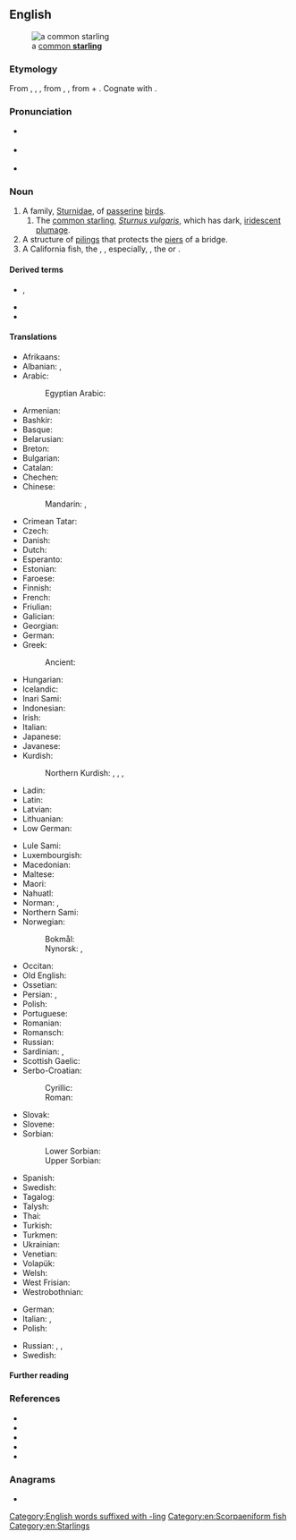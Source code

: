 {{also|Starling}}
==English==
[[Image:Common starling in london.jpg|thumb|right|a [[common starling|common '''starling''']]]]

===Etymology===
From {{inh|en|enm|starling}}, {{m|enm|sterling}}, {{m|enm|sterlinge}}, from {{inh|en|ang|starlinc}}, {{m|ang|stærlinc||starling}}, from {{m|ang|stær||starling}} + {{m|ang|-ling|-linc, -ling|pos=diminutive suffix}}. Cognate with {{cog|dum|sterlinck||starling}}.

===Pronunciation===
* {{a|GenAm}} {{IPA|en|/ˈstɑɹlɪŋ/}}
* {{a|RP}} {{IPA|en|/ˈstɑːlɪŋ/}}
* {{rhymes|en|ɑː(ɹ)lɪŋ}}

===Noun===
{{en-noun}}

# A family, [[Sturnidae]], of [[passerine]] [[bird]]s.
## The [[common starling]], ''[[Sturnus vulgaris]]'', which has dark, [[iridescent]] [[plumage]].
# A structure of [[piling]]s that protects the [[pier]]s of a bridge.
# A California fish, the {{vern|rock trout}}, {{taxlink|Hexagrammos|genus|noshow=1|ver=161206}}, especially, {{taxlink|Hexagrammos decagrammus|species|noshow=1|ver=161216}}, the {{vern|boregat}} or {{vern|bodieron}}. <!--Webster 1913/Century-->

====Derived terms====
* {{l|en|common starling}}, {{l|en|European starling}}
* {{l|en|rosy starling}}
* {{l|en|spotless starling}}

====Translations====
{{trans-top|bird}}
* Afrikaans: {{t|af|spreeu}}
* Albanian: {{t+|sq|shturë|?}}, {{t+|sq|gargull|?}}
* Arabic:
*: Egyptian Arabic: {{t|arz|زرزور|m|tr=zarzūr}}
* Armenian: {{t+|hy|սարյակ}}
* Bashkir: {{t|ba|сыйырсыҡ|sc=Cyrl}}
* Basque: {{t|eu|arabazozo}}
* Belarusian: {{t|be|шпак|m}}
* Breton: {{t+|br|dred|?}}
* Bulgarian: {{t+|bg|скоре́ц|m}}
* Catalan: {{t+|ca|estornell|m}}
* Chechen: {{t|ce|алкханч}}
* Chinese:
*: Mandarin: {{t+|cmn|椋鳥|sc=Hani}}, {{t+|cmn|椋鸟|tr=liángniǎo|sc=Hani}}
* Crimean Tatar: {{t|crh|sıyırcıq}}
* Czech: {{t+|cs|špaček|m}}
* Danish: {{t+|da|stær|c}}
* Dutch: {{t+|nl|spreeuw|m|f}}
* Esperanto: {{t|eo|sturno}}
* Estonian: {{t+|et|kuldnokk}}
* Faroese: {{t|fo|stari|m}}
* Finnish: {{t+|fi|kottarainen}}
* French: {{t+|fr|étourneau|m}}
* Friulian: {{t|fur|sturnel|?}}
* Galician: {{t|gl|estorniño|m}}
* Georgian: {{t|ka|შოშია}}
* German: {{t+|de|Star|m}}
* Greek: {{t+|el|ψαρόνι|n}}
*: Ancient: {{t|grc|ψάρ|m}}
* Hungarian: {{t+|hu|seregély}}
* Icelandic: {{t+|is|stari|m}}
* Inari Sami: {{t|smn|kottarâš}}
* Indonesian: {{t+|id|jalak}}
* Irish: {{t|ga|druid|f}}
* Italian: {{t+|it|storno|m}}
* Japanese: {{t+|ja|椋鳥|tr=mukudori|sc=Jpan}}
* Javanese: {{t|jv|jalak}}
* Kurdish:
*: Northern Kurdish: {{t+|kmr|alik}}, {{t+|kmr|reşêlek}}, {{t+|kmr|zerzûr}}, {{t+|kmr|garanîk}}
* Ladin: {{t|lld|storno|?}}
* Latin: {{t|la|sturnus|m}}
* Latvian: {{t|lv|mājas strazds|m}}
* Lithuanian: {{t+|lt|varnėnas|m}}
* Low German: {{t|nds|Spree|m|f}}
{{trans-mid}}
* Lule Sami: {{t|smj|sterra}}
* Luxembourgish: {{t|lb|Spréif|f}}
* Macedonian: {{t|mk|сколовра́нец|m}}
* Maltese: {{t|mt|sturnell|?}}
* Maori: {{t|mi|tāringi}}
* Nahuatl: {{t|nah|citlaltototl}}
* Norman: {{t|nrf|étourné|m}} {{qualifier|Guernsey}}, {{t|nrf|êtourné|m}} {{qualifier|Jersey}}
* Northern Sami: {{t|se|stárra}}
* Norwegian:
*: Bokmål: {{t|nb|stær|m}}
*: Nynorsk: {{t|nn|stare|m}}, {{t+|nn|star|m}}
* Occitan: {{t+|oc|estornèl|m}}
* Old English: {{t|ang|stær|m}}
* Ossetian: {{t|os|сауцъиу}}
* Persian: {{t+|fa|سار|tr=sār}}, {{t+|fa|ساری|tr=sāri}}
* Polish: {{t+|pl|szpak|m-an}}
* Portuguese: {{t+|pt|estorninho|m}}
* Romanian: {{t+|ro|graur|m}}
* Romansch: {{t|rm|sturnel|?}}
* Russian: {{t+|ru|скворе́ц|m}}
* Sardinian: {{t|sc|istùrulu campinu|?}}, {{t|sc|sturru grandinau|?}}
* Scottish Gaelic: {{t|gd|druid|f}}
* Serbo-Croatian:
*: Cyrillic: {{t|sh|чво́рак|m|sc=Cyrl}}
*: Roman: {{t+|sh|čvórak|m}}
* Slovak: {{t+|sk|škorec|m}}
* Slovene: {{t+|sl|škorec|m}}
* Sorbian:
*: Lower Sorbian: {{t|dsb|škórc|m}}
*: Upper Sorbian: {{t|hsb|škórc|m}}
* Spanish: {{t+|es|estornino|m}}
* Swedish: {{t+|sv|stare|c}}
* Tagalog: {{t|tl|martines}}
* Talysh: {{t|tly|шор}}
* Thai: {{t-needed|th}}
* Turkish: {{t+|tr|sığırcık}}
* Turkmen: {{t|tk|sar}}
* Ukrainian: {{t|uk|шпак|m}}
* Venetian: {{t|vec|strioło|m}}
* Volapük: {{t+|vo|sturnod}}
* Welsh: {{t|cy|drudwen|f}}
* West Frisian: {{t+|fy|protter|c}}
* Westrobothnian: {{t|gmq-bot|staarr|m}}
{{trans-bottom}}

{{trans-top|pilings}}
* German: {{t+|de|Eisbrecher|m}}
* Italian: {{t+|it|palificazione|f}}, {{t+|it|palafitta|?}}
* Polish: {{t+|pl|izbica|f}}
{{trans-mid}}
* Russian: {{t+|ru|водоре́з|m}}, {{t+|ru|волноре́з|m}}, {{t+|ru|ледоре́з|m}}
* Swedish: {{t+|sv|isbrytare|c}}
{{trans-bottom}}

====Further reading====
{{pedia|Starling (disambiguation)}}

===References===
* {{pedia}}
* {{specieslite|Sturnidae}}
* {{specieslite|i=1|Hexagrammos}}
* {{comcatlite|Sturnidae}}
* {{comcatlite|i=1|Hexagrammos}}

===Anagrams===
* {{anagrams|en|a=agilnrst|ratlings}}

[[Category:English words suffixed with -ling]]
[[Category:en:Scorpaeniform fish]]
[[Category:en:Starlings]]